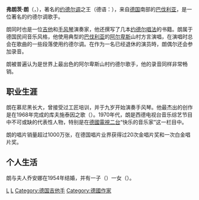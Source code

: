{{unreferenced|time=2018-07-10T17:22:54+00:00}}
{{Infobox musical artist
|name = 弗朗茨·朗<br>{{lang|de|Franzl Lang}}
|image = Franzl Lang (cropped).jpg
|caption = 
|image_size = <!-- Only for images narrower than 220 pixels -->
|background = solo_singer
|birth_name = {{lang|de|Franz Lang}}
|alias = {{lang|en|Yodelking}}（{{lang|de|''Jodlerkönig''}}）
|birth_date  = {{birth date|1930|12|28}}
|birth_place = [[威瑪共和國|德國]][[巴伐利亞|巴伐利亞]][[慕尼黑|慕尼黑]]
|origin = 
|death_date = {{Death date and age|2015|12|06|1930|12|28}}
|death_place = 德國慕尼黑
|genre = [[民俗音樂|民俗音樂]]（[[约德尔调|约德尔调]]）
|instrument = [[歌唱|人聲]]、[[手風琴|手風琴]]、[[吉他|吉他]]
|years_active = 1957至2015年
|label = [[Universal_Music_Group|Universal Music GmbH]]
|website = 
}}
'''弗朗茨·朗'''（{{lang|de|'''Franzl Lang'''}}，{{bd|1930年|12月28日|2015年|12月6日|catIdx=L}}），著名的[[约德尔调|约德尔调]]之王（德语：{{lang|de|Jodlerkönig}}），来自[[德国|德国]]南部的[[巴伐利亚|巴伐利亚]]，是一位著名的约德尔调歌手。

朗同时也是一位[[吉他|吉他]]和[[手风琴|手风琴]]演奏家，他还撰写了几本[[约德尔唱法|约德尔唱法]]的书籍。朗属于德国民间音乐风格，他使用典型的[[巴伐利亚|巴伐利亚]]的[[阿尔卑斯|阿尔卑斯]]山村方言演唱，在演唱时总会在歌曲的一些段落使用约德尔调。在作为一名已经退休的演员時，朗偶尔还会参加录音。

朗被普遍认为是世界上最出色的阿尔卑斯山村约德尔歌手，他的录音同样非常畅销。

== 职业生涯 ==

朗在慕尼黑长大，曾接受过工匠培训，并于九岁开始演奏手风琴。他最杰出的创作是在1968年完成的库夫施泰因之歌（{{lang|de|Kufsteinlied}}）。1970年代，朗是西德电视台音乐综艺节目中不可或缺的代表性人物，特别是在[[德國電視二台|德國電視二台]]“快乐的音乐家”这一栏目中。

朗的唱片销量超过1000万张，在德国唱片业界获得过20次金唱片奖和一次白金唱片奖。

== 个人生活 ==
朗与夫人乔安娜在1954年结婚，并有一子（{{lang|de|Franz Herbert Lang}}）一女（{{lang|de|Christl}}）。

{{DEFAULTSORT:Lang, Franzl}}
{{Authority control}}
[[Category:德国男歌手|L]]
[[Category:慕尼黑人|L]]
[[Category:德国吉他手|Category:德国吉他手]]
[[Category:德國作家|Category:德國作家]]